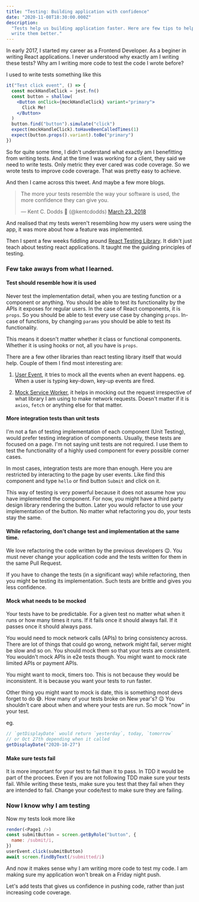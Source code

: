 ```yaml
---
title: "Testing: Building application with confidence"
date: "2020-11-08T18:30:00.000Z"
description:
  "Tests help us building application faster. Here are few tips to help you
  write them better."
---
```


In early 2017, I started my career as a Frontend Developer. As a beginer in
writing React applications. I never understood why exactly am I writing these
tests? Why am I writing more code to test the code I wrote before?

I used to write tests something like this

```jsx
it("Test click event", () => {
  const mockHandleClick = jest.fn()
  const button = shallow(
    <Button onClick={mockHandleClick} variant="primary">
      Click Me!
    </Button>
  )
  button.find("button").simulate("click")
  expect(mockHandleClick).toHaveBeenCalledTimes(1)
  expect(button.props().variant).toBe("primary")
})
```

So for quite some time, I didn't understand what exactly am I benefitting from
writing tests. And at the time I was working for a client, they said we need to
write tests. Only metric they ever cared was code coverage. So we wrote tests to
improve code coverage. That was pretty easy to achieve.

And then I came across this tweet. And maybe a few more blogs.

<blockquote class="twitter-tweet">
  <p lang="en" dir="ltr">
    The more your tests resemble the way your software is used, the more
    confidence they can give you.
  </p>
  &mdash; Kent C. Dodds 🚀 (@kentcdodds) <a href="https://twitter.com/kentcdodds/status/977018512689455106?ref_src=twsrc%5Etfw">March 23, 2018</a>
</blockquote>

And realised that my tests weren't resembling how my users were using the app,
it was more about how a feature was implemented.

Then I spent a few weeks fiddling around
[React Testing Library](https://testing-library.com/docs/react-testing-library/intro).
It didn't just teach about testing react applications. It taught me the guiding
principles of testing.

### Few take aways from what I learned.

#### Test should resemble how it is used

Never test the implementation detail, when you are testing function or a
component or anything. You should be able to test its functionality by the APIs
it exposes for regular users. In the case of React components, it is `props`. So
you should be able to test every use case by changing `props`. In-case of
functions, by changing `params` you should be able to test its functionality.

This means it doesn't matter whether it class or functional components. Whether
it is using hooks or not, all you have is `props`.

There are a few other libraries than react testing library itself that would
help. Couple of them I find most interesting are:

1. [User Event](https://github.com/testing-library/user-event), it tries to mock
   all the events when an event happens. eg. When a user is typing key-down,
   key-up events are fired.

2. [Mock Service Worker](https://mswjs.io), it helps in mocking out the request
   irrespective of what library I am using to make network requests. Doesn't
   matter if it is `axios`, `fetch` or anything else for that matter.

#### More integration tests than unit tests

I'm not a fan of testing implementation of each component (Unit Testing), would
prefer testing integration of components. Usually, these tests are focused on a
page. I'm not saying unit tests are not required. I use them to test the
functionality of a highly used component for every possible corner cases.

In most cases, integration tests are more than enough. Here you are restricted
by interacting to the page by user events. Like find this component and type
`hello` or find button `Submit` and click on it.

This way of testing is very powerful because it does not assume how you have
implemented the component. For now, you might have a third party design library
rendering the button. Later you would refactor to use your implementation of the
button. No matter what refactoring you do, your tests stay the same.

#### While refactoring, don't change test and implementation at the same time.

We love refactoring the code written by the previous developers 😉. You must
never change your application code and the tests written for them in the same
Pull Request.

If you have to change the tests (in a significant way) while refactoring, then
you might be testing its implementation. Such tests are brittle and gives you
less confidence.

#### Mock what needs to be mocked

Your tests have to be predictable. For a given test no matter what when it runs
or how many times it runs. If it fails once it should always fail. If it passes
once it should always pass.

You would need to mock network calls (APIs) to bring consistency across. There
are lot of things that could go wrong, network might fail, server might be slow
and so on. You should mock them so that your tests are consistent. You wouldn't
mock APIs in e2e tests though. You might want to mock rate limited APIs or
payment APIs.

You might want to mock, timers too. This is not because they would be
inconsistent. It is because you want your tests to run faster.

Other thing you might want to mock is date, this is something most devs forget
to do 😅. How many of your tests broke on New year's? 😉 You shouldn't care
about when and where your tests are run. So mock "now" in your test.

eg.

```js
// `getDisplayDate` would return `yesterday`, today, `tomorrow`
// or Oct 27th depending when it called
getDisplayDate("2020-10-27")
```

#### Make sure tests fail

It is more important for your test to fail than it to pass. In TDD it would be
part of the procees. Even if you are not following TDD make sure your tests
fail. While writing these tests, make sure you test that they fail when they are
intended to fail. Change your code/test to make sure they are failing.

### Now I know why I am testing

Now my tests look more like

```js
render(<Page1 />)
const submitButton = screen.getByRole("button", {
  name: /submit/i,
})
userEvent.click(submitButton)
await screen.findByText(/submitted/i)
```

And now it makes sense why I am writing more code to test my code. I am making
sure my application won't break on a Friday night push.

Let's add tests that gives us confidence in pushing code, rather than just
increasing code coverage.

